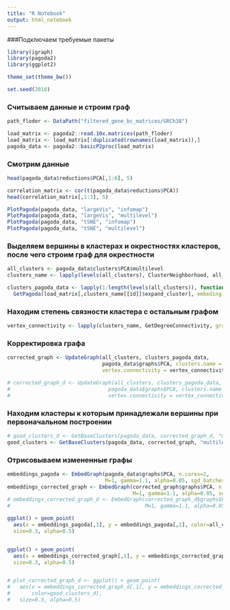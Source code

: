 ```yaml
---
title: "R Notebook"
output: html_notebook
---
```


###Подключаем требуемые пакеты

```r

library(igraph)
library(pagoda2)
library(ggplot2)

theme_set(theme_bw())

set.seed(2018)

```

### Считываем данные и строим граф

```r

path_floder <- DataPath("filtered_gene_bc_matrices/GRCh38")

load_matrix <- pagoda2::read.10x.matrices(path_floder)
load_matrix <- load_matrix[!duplicated(rownames(load_matrix)),]
pagoda_data <- pagoda2::basicP2proc(load_matrix)

```

### Смотрим данные

```r

head(pagoda_data$reductions$PCA[,1:6], 5)

```

```r

correlation_matrix <- cor(t(pagoda_data$reductions$PCA))
head(correlation_matrix[,1:3], 5)

```

```r

PlotPagoda(pagoda_data, "largeVis", "infomap")
PlotPagoda(pagoda_data, "largeVis", "multilevel")
PlotPagoda(pagoda_data, "tSNE", "infomap")
PlotPagoda(pagoda_data, "tSNE", "multilevel")

```

### Выделяем вершины в кластерах и окрестностях кластеров, после чего строим граф для окрестности

```r

all_clusters <- pagoda_data$clusters$PCA$multilevel
clusters_name <- lapply(levels(all_clusters), ClusterNeighborhood, all_clusters, pagoda_data)

clusters_pagoda_data <- lapply(1:length(levels(all_clusters)), function(id) 
  GetPagoda(load_matrix[,clusters_name[[id]]$expand_cluster], embeding.type = NULL))

```

### Находим степень связности кластера с остальным графом

```r

vertex_connectivity <- lapply(clusters_name, GetDegreeConnectivity, graph=pagoda_data$graphs$PCA)

```

### Корректировка графа 

```r

corrected_graph <- UpdateGraph(all_clusters, clusters_pagoda_data,
                               pagoda_data$graphs$PCA, clusters.name = clusters_name,
                               vertex.connectivity = vertex_connectivity, deleted = FALSE)

```
```r

# corrected_graph_d <- UpdateGraph(all_clusters, clusters_pagoda_data,
#                                pagoda_data$graphs$PCA, clusters.name = clusters_name,
#                                vertex.connectivity = vertex_connectivity, deleted = TRUE)

```

### Находим кластеры к которым принадлежали вершины при первоначальном построении

```r

# good_clusters_d <- GetBaseClusters(pagoda_data, corrected_graph_d, "multilevel")
good_clusters <- GetBaseClusters(pagoda_data, corrected_graph, "multilevel")

```

### Отрисовываем измененные графы

```r

embeddings_pagoda <- EmbedGraph(pagoda_data$graphs$PCA, n.cores=2,
                                M=1, gamma=1.1, alpha=0.05, sgd_batches=1e8)
embeddings_corrected_graph <- EmbedGraph(corrected_graph$graphs$PCA, n.cores=2,
                                         M=1, gamma=1.1, alpha=0.05, sgd_batches=1e8)
# embeddings_corrected_graph_d <- EmbedGraph(corrected_graph_d$graphs$PCA, n.cores=2,
#                                            M=1, gamma=1.1, alpha=0.05, sgd_batches=1e8)

ggplot() + geom_point(
  aes(x = embeddings_pagoda[,1], y = embeddings_pagoda[,2], color=all_clusters),
  size=0.3, alpha=0.5)


ggplot() + geom_point(
  aes(x = embeddings_corrected_graph[,1], y = embeddings_corrected_graph[,2], color=good_clusters),
  size=0.3, alpha=0.5)


# plot_corrected_graph_d <- ggplot() + geom_point(
#   aes(x = embeddings_corrected_graph_d[,1], y = embeddings_corrected_graph_d[,2],
#       color=good_clusters_d),
#   size=0.3, alpha=0.5)

```


```r

```
```r
```